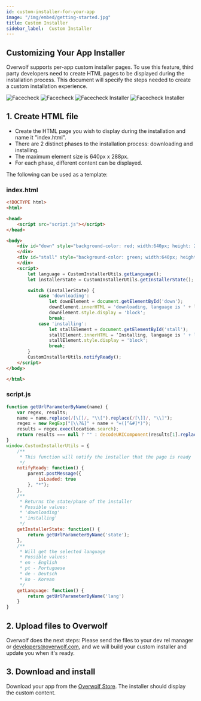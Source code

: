 ```yaml
---
id: custom-installer-for-your-app
image: "/img/embed/getting-started.jpg"
title: Custom Installer
sidebar_label:  Custom Installer
---
```


## Customizing Your App Installer

Overwolf supports per-app custom installer pages.
To use this feature, third party developers need to create HTML pages to be displayed during the installation process. This document will specify the steps needed to create a custom installation
experience.

<ImageSlider>
    <img src={require('/assets/custom-installer/image-1.png').default} alt="Facecheck"/>
    <img src={require('/assets/custom-installer/image-3.png').default} alt="Facecheck"/>
    <img src={require('/assets/custom-installer/image-4.png').default} alt="Facecheck Installer"/>
    <img src={require('/assets/custom-installer/image-2.png').default} alt="Facecheck Installer"/>
</ImageSlider>


## 1. Create HTML file

* Create the HTML page you wish to display during the installation and name it "index.html".
* There are 2 distinct phases to the installation process: downloading and installing.
* The maximum element size is 640px x 288px.
* For each phase, different content can be displayed.

The following can be used as a template:

### index.html

```html
<!DOCTYPE html>
<html>

<head>
    <script src="script.js"></script>
</head>

<body>
    <div id="down" style="background-color: red; width:640px; height: 288px; display: none;">
    </div>
    <div id="stall" style="background-color: green; width:640px; height: 288px; display: none;">
    </div>
    <script>
        let language = CustomInstallerUtils.getLanguage();
        let installerState = CustomInstallerUtils.getInstallerState();

        switch (installerState) {
            case 'downloading':
                let downElement = document.getElementById('down');
                downElement.innerHTML = 'downloading, language is ' + language;
                downElement.style.display = 'block';
                break;
            case 'installing':
                let stallElement = document.getElementById('stall');
                stallElement.innerHTML = ‘Installing, language is ' + language;
                stallElement.style.display = 'block';
                break;
        }
        CustomInstallerUtils.notifyReady();
    </script>
</body>

</html>
```

### script.js

```js
function getUrlParameterByName(name) {
    var regex, results;
    name = name.replace(/[\[]/, "\\[").replace(/[\]]/, "\\]");
    regex = new RegExp("[\\?&]" + name + "=([^&#]*)");
    results = regex.exec(location.search);
    return results === null ? "" : decodeURIComponent(results[1].replace(/\+/g, " "));
}
window.CustomInstallerUtils = {
    /**
     * This function will notify the installer that the page is ready
     */
    notifyReady: function() {
        parent.postMessage({
            isLoaded: true
        }, "*");
    },
    /**
     * Returns the state/phase of the installer
     * Possible values:
     * 'downloading'
     * 'installing'
     */
    getInstallerState: function() {
        return getUrlParameterByName('state');
    },
    /**
     * Will get the selected language
     * Possible values:
     * en - English
     * pt - Portuguese
     * de - Deutsch
     * ko - Korean
     */
    getLanguage: function() {
        return getUrlParameterByName('lang')
    }
}
```

## 2.  Upload files to Overwolf

Overwolf does the next steps:
Please send the files to your dev rel manager or developers@overwolf.com, and we will build your custom installer and update you when it's ready.

## 3. Download and install

Download your app from the <a href="https://www.overwolf.com/appstore"  target="_blank">Overwolf Store</a>. The installer should display the custom content.
